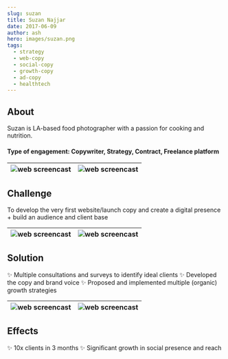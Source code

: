 ```yaml
---
slug: suzan
title: Suzan Najjar 
date: 2017-06-09
author: ash
hero: images/suzan.png
tags:
  - strategy 
  - web-copy 
  - social-copy
  - growth-copy 
  - ad-copy  
  - healthtech 
---
```


## About 

Suzan is LA-based food photographer with a passion for cooking and nutrition. 


#### Type of engagement: Copywriter, Strategy, Contract, Freelance platform 

| ![web screencast](/images/suzan-6.jpg) | ![web screencast](/images/suzan-1.jpg) |
| --- | --- |

## Challenge 

To develop the very first website/launch copy and create a digital presence + build an audience and client base 

| ![web screencast](/images/suzan-2.jpg) | ![web screencast](/images/suzan-3.jpg) |
| --- | --- |

## Solution 

✨ Multiple consultations and surveys to identify ideal clients 
✨ Developed the copy and brand voice 
✨ Proposed and implemented multiple (organic) growth strategies 

| ![web screencast](/images/suzan-4.jpg) | ![web screencast](/images/suzan-5.jpg) |
| --- | --- |

## Effects 

✨ 10x clients in 3 months 
✨ Significant growth in social presence and reach 


